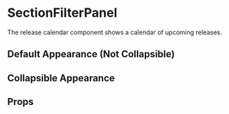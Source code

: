 
<Meta of={SectionStories} />

# SectionFilterPanel

The release calendar component shows a calendar of upcoming releases.

## Default Appearance (Not Collapsible)

<Canvas of={SectionStories.Default} />

## Collapsible Appearance

<Canvas of={SectionStories.Collapsible} />


## Props

<Controls />
